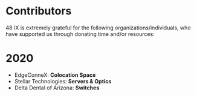 
# Contributors

48 IX is extremely grateful for the following organizations/individuals, who have supported us through donating time and/or resources:

<Contributors />

# 2020

- EdgeConneX: **Colocation Space**
- Stellar Technologies: **Servers & Optics**
- Delta Dental of Arizona: **Switches**

